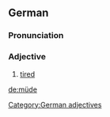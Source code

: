 ==German==
===Pronunciation===
{{IPA|[ˈmyːdə]}}
===Adjective===
# [[tired]]

[[de:müde]]

[[Category:German adjectives]]